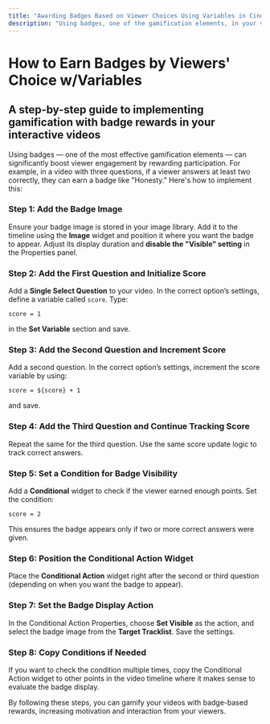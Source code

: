 ---
title: "Awarding Badges Based on Viewer Choices Using Variables in Cinema8"
description: "Using badges, one of the gamification elements, in your videos can significantly increase engagement by encouraging viewers to keep watching. For example, imagine a video with three questions. If the viewer answers two questions correctly, they earn the Honesty badge. Let's walk through how to set this up:"
---


# How to Earn Badges by Viewers' Choice w/Variables

## A step-by-step guide to implementing gamification with badge rewards in your interactive videos

Using badges — one of the most effective gamification elements — can significantly boost viewer engagement by rewarding participation. For example, in a video with three questions, if a viewer answers at least two correctly, they can earn a badge like "Honesty." Here's how to implement this:

<Steps>

### Step 1: Add the Badge Image
Ensure your badge image is stored in your image library. Add it to the timeline using the **Image** widget and position it where you want the badge to appear. Adjust its display duration and **disable the "Visible" setting** in the Properties panel.

### Step 2: Add the First Question and Initialize Score
Add a **Single Select Question** to your video. In the correct option’s settings, define a variable called `score`. Type:

```text
score = 1
```

in the **Set Variable** section and save.

### Step 3: Add the Second Question and Increment Score
Add a second question. In the correct option’s settings, increment the score variable by using:

```text
score = ${score} + 1
```

and save.

### Step 4: Add the Third Question and Continue Tracking Score
Repeat the same for the third question. Use the same score update logic to track correct answers.

### Step 5: Set a Condition for Badge Visibility
Add a **Conditional** widget to check if the viewer earned enough points. Set the condition:

```text
score = 2
```

This ensures the badge appears only if two or more correct answers were given.

### Step 6: Position the Conditional Action Widget
Place the **Conditional Action** widget right after the second or third question (depending on when you want the badge to appear).

### Step 7: Set the Badge Display Action
In the Conditional Action Properties, choose **Set Visible** as the action, and select the badge image from the **Target Tracklist**. Save the settings.

### Step 8: Copy Conditions if Needed
If you want to check the condition multiple times, copy the Conditional Action widget to other points in the video timeline where it makes sense to evaluate the badge display.

</Steps>

<Callout type="info">
By following these steps, you can gamify your videos with badge-based rewards, increasing motivation and interaction from your viewers.
</Callout>
